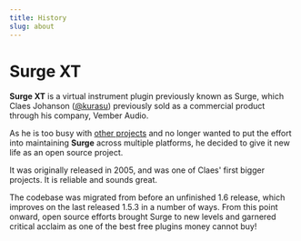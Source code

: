 ```yaml
---
title: History
slug: about
---
```


# Surge XT

**Surge XT** is a virtual instrument plugin previously known as Surge, which Claes Johanson ([@kurasu](https://github.com/kurasu)) previously sold as a commercial product through his company, Vember Audio.

As he is too busy with [other projects](https://www.bitwig.com/) and no longer wanted to put the effort into maintaining **Surge** across multiple platforms, he decided to give it new life as an open source project.

It was originally released in 2005, and was one of Claes' first bigger projects. It is reliable and sounds great.

The codebase was migrated from before an unfinished 1.6 release, which improves on the last released 1.5.3 in a number of ways. From this point onward, open source efforts brought Surge to new levels and garnered critical acclaim as one of the best free plugins money cannot buy!
